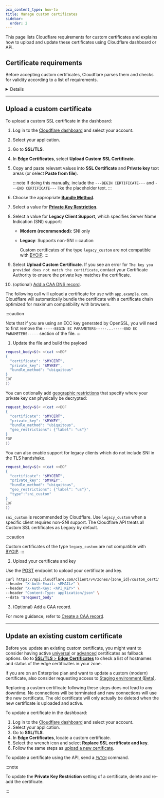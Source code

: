 ```yaml
---
pcx_content_type: how-to
title: Manage custom certificates
sidebar:
  order: 2
---
```



This page lists Cloudflare requirements for custom certificates and explains how to upload and update these certificates using Cloudflare dashboard or API.

## Certificate requirements

Before accepting custom certificates, Cloudflare parses them and checks for validity according to a list of requirements.

<Details header="Full list of requirements">

Each custom certificate you upload must:

- Be encoded in PEM format (PEM, PKCS#7, or PKCS#12). See [Converting Using OpenSSL](https://www.sslshopper.com/article-most-common-openssl-commands.html) for conversion examples.
- Not have a [key file password](/ssl/edge-certificates/custom-certificates/remove-file-key-password/).
- Not be expiring in less than 14 days from time of upload.
- Have a subject alternative name (SAN) matching at least one hostname in the zone where it is being uploaded.
- Use a private key greater than or equal to a minimum length. Currently, 2048 bit for RSA and 225 bit for ECDSA.
- Be publicly trusted by a major browser. This does not apply for certificates that specify `User Defined` as their [bundling methodology](/ssl/edge-certificates/custom-certificates/bundling-methodologies/).
- Be one of the following certificate types:

  - Unified Communications Certificates (UCC)
  - Extended Validation (EV)
  - Domain Validated (DV)
  - Organization Validated (OV)

</Details>

---

## Upload a custom certificate

<Tabs syncKey="dashPlusAPI"> <TabItem label="Dashboard">

To upload a custom SSL certificate in the dashboard:

1. Log in to the [Cloudflare dashboard](https://dash.cloudflare.com) and select your account.

2. Select your application.

3. Go to **SSL/TLS**.

4. In **Edge Certificates**, select **Upload Custom SSL Certificate**.

5. Copy and paste relevant values into **SSL Certificate** and **Private key** text areas (or select **Paste from file**).

   :::note
   If doing this manually, include the `---BEGIN CERTIFICATE---` and `---END CERTIFICATE---` like the placeholder text.
   :::

6. Choose the appropriate [**Bundle Method**](/ssl/edge-certificates/custom-certificates/bundling-methodologies/).

7. Select a value for [**Private Key Restriction**](/ssl/edge-certificates/custom-certificates/#geo-key-manager-private-key-restriction).

8. Select a value for **Legacy Client Support**, which specifies <GlossaryTooltip term="Server Name Indication (SNI)" link="/ssl/reference/browser-compatibility/#non-sni-support">Server Name Indication (SNI)</GlossaryTooltip> support:

   - **Modern (recommended)**: SNI only
   - **Legacy**: Supports non-SNI
     :::caution

     Custom certificates of the type `legacy_custom` are not compatible with [BYOIP](/byoip/).
     :::

9. Select **Upload Custom Certificate**. If you see an error for `The key you provided does not match the certificate`, contact your Certificate Authority to ensure the private key matches the certificate.

10. (optional) [Add a CAA DNS record](/ssl/edge-certificates/caa-records/).

</TabItem>

<TabItem label="API">

The following call will upload a certificate for use with `app.example.com`. Cloudflare will automatically bundle the certificate with a certificate chain optimized for maximum compatibility with browsers.

:::caution

Note that if you are using an ECC key generated by OpenSSL, you will need to first remove the `-----BEGIN EC PARAMETERS-----...-----END EC PARAMETERS-----` section of the file.
:::

1. Update the file and build the payload

<Render file="custom-cert-file-example" />

```bash
request_body=$(< <(cat <<EOF
{
  "certificate": "$MYCERT",
  "private_key": "$MYKEY",
  "bundle_method": "ubiquitous"
}
EOF
))
```

You can optionally add [geographic restrictions](https://blog.cloudflare.com/introducing-cloudflare-geo-key-manager/) that specify where your private key can physically be decrypted:

```bash
request_body=$(< <(cat <<EOF
{
  "certificate": "$MYCERT",
  "private_key": "$MYKEY",
  "bundle_method": "ubiquitous",
  "geo_restrictions": {"label": "us"}'
}
EOF
))
```

You can also enable support for legacy clients which do not include SNI in the TLS handshake.

```bash
request_body=$(< <(cat <<EOF
{
  "certificate": "$MYCERT",
  "private_key": "$MYKEY",
  "bundle_method": "ubiquitous",
  "geo_restrictions": {"label": "us"}',
  "type":"sni_custom"
}
EOF
))
```

`sni_custom` is recommended by Cloudflare. Use `legacy_custom` when a specific client requires non-SNI support. The Cloudflare API treats all Custom SSL certificates as Legacy by default.

:::caution

Custom certificates of the type `legacy_custom` are not compatible with [BYOIP](/byoip/).
:::

2. Upload your certificate and key

Use the [POST](/api/operations/custom-ssl-for-a-zone-create-ssl-configuration) endpoint to upload your certificate and key.

```bash
curl https://api.cloudflare.com/client/v4/zones/{zone_id}/custom_certificates \
--header "X-Auth-Email: <EMAIL>" \
--header "X-Auth-Key: <API_KEY>" \
--header "Content-Type: application/json" \
--data "$request_body"
```

3. (Optional) Add a CAA record.

<Render file="caa-records-definition" />

For more guidance, refer to [Create a CAA record](/ssl/edge-certificates/caa-records/).

</TabItem> </Tabs>

---

## Update an existing custom certificate

Before you update an existing custom certificate, you might want to consider having active [universal](/ssl/edge-certificates/universal-ssl/) or [advanced](/ssl/edge-certificates/advanced-certificate-manager/) certificates as fallback options. Go to [**SSL/TLS** > **Edge Certificates**](https://dash.cloudflare.com/?to=/:account/:zone/ssl-tls/edge-certificates) to check a list of hostnames and status of the edge certificates in your zone.

If you are on an Enterprise plan and want to update a custom (modern) certificate, also consider requesting access to [Staging environment (Beta)](/ssl/edge-certificates/staging-environment/).

Replacing a custom certificate following these steps does not lead to any downtime. No connections will be terminated and new connections will use the new certificate. The old certificate will only actually be deleted when the new certificate is uploaded and active.

<Tabs syncKey="dashPlusAPI"> <TabItem label="Dashboard">

To update a certificate in the dashboard:

1. Log in to the [Cloudflare dashboard](https://dash.cloudflare.com) and select your account.
2. Select your application.
3. Go to **SSL/TLS**.
4. In **Edge Certificates**, locate a custom certificate.
5. Select the wrench icon and select **Replace SSL certificate and key**.
6. Follow the same steps as [upload a new certificate](#upload-a-custom-certificate).

</TabItem> <TabItem label="API">

To update a certificate using the API, send a [`PATCH`](/api/operations/custom-ssl-for-a-zone-edit-ssl-configuration) command.

</TabItem> </Tabs>

:::note

To update the **Private Key Restriction** setting of a certificate, delete and re-add the certificate.

:::
